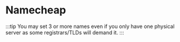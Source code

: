 # Namecheap


<Namecheap>

:::tip
You may set 3 or more names even if you only have one physical server as some registrars/TLDs will demand it.
:::

</Namecheap>
